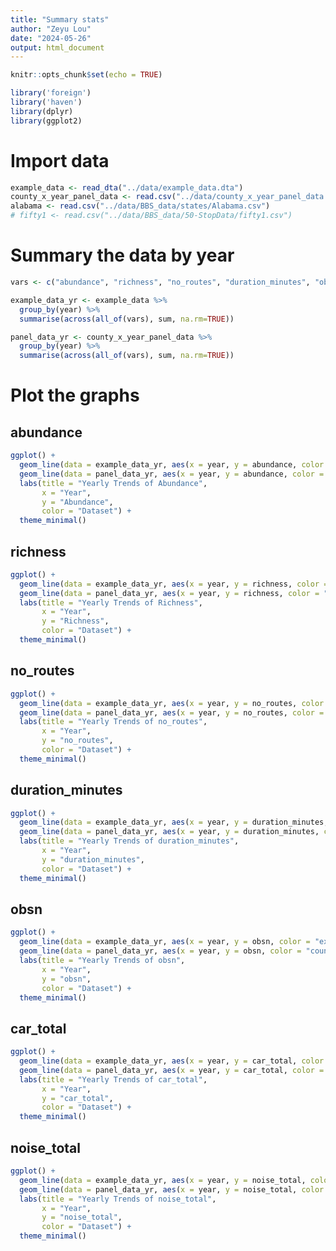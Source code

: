 ```yaml
---
title: "Summary stats"
author: "Zeyu Lou"
date: "2024-05-26"
output: html_document
---
```


```r
knitr::opts_chunk$set(echo = TRUE)
```

```r
library('foreign')
library('haven')
library(dplyr)
library(ggplot2)
```


# Import data
```r
example_data <- read_dta("../data/example_data.dta")
county_x_year_panel_data <- read.csv("../data/county_x_year_panel_data.csv")
alabama <- read.csv("../data/BBS_data/states/Alabama.csv")
# fifty1 <- read.csv("../data/BBS_data/50-StopData/fifty1.csv")
```

# Summary the data by year

```r
vars <- c("abundance", "richness", "no_routes", "duration_minutes", "obsn", "car_total", "noise_total")

example_data_yr <- example_data %>%
  group_by(year) %>%
  summarise(across(all_of(vars), sum, na.rm=TRUE))

panel_data_yr <- county_x_year_panel_data %>%
  group_by(year) %>%
  summarise(across(all_of(vars), sum, na.rm=TRUE))
```

# Plot the graphs

## abundance
```r
ggplot() +
  geom_line(data = example_data_yr, aes(x = year, y = abundance, color = "example_data")) +
  geom_line(data = panel_data_yr, aes(x = year, y = abundance, color = "county_x_year_panel_data")) +
  labs(title = "Yearly Trends of Abundance",
       x = "Year",
       y = "Abundance",
       color = "Dataset") +
  theme_minimal()
```

## richness
```r
ggplot() +
  geom_line(data = example_data_yr, aes(x = year, y = richness, color = "example_data")) +
  geom_line(data = panel_data_yr, aes(x = year, y = richness, color = "county_x_year_panel_data")) +
  labs(title = "Yearly Trends of Richness",
       x = "Year",
       y = "Richness",
       color = "Dataset") +
  theme_minimal()
```

## no_routes
```r
ggplot() +
  geom_line(data = example_data_yr, aes(x = year, y = no_routes, color = "example_data")) +
  geom_line(data = panel_data_yr, aes(x = year, y = no_routes, color = "county_x_year_panel_data")) +
  labs(title = "Yearly Trends of no_routes",
       x = "Year",
       y = "no_routes",
       color = "Dataset") +
  theme_minimal()
```

## duration_minutes
```r
ggplot() +
  geom_line(data = example_data_yr, aes(x = year, y = duration_minutes, color = "example_data")) +
  geom_line(data = panel_data_yr, aes(x = year, y = duration_minutes, color = "county_x_year_panel_data")) +
  labs(title = "Yearly Trends of duration_minutes",
       x = "Year",
       y = "duration_minutes",
       color = "Dataset") +
  theme_minimal()
```

## obsn
```r
ggplot() +
  geom_line(data = example_data_yr, aes(x = year, y = obsn, color = "example_data")) +
  geom_line(data = panel_data_yr, aes(x = year, y = obsn, color = "county_x_year_panel_data")) +
  labs(title = "Yearly Trends of obsn",
       x = "Year",
       y = "obsn",
       color = "Dataset") +
  theme_minimal()
```

## car_total
```r
ggplot() +
  geom_line(data = example_data_yr, aes(x = year, y = car_total, color = "example_data")) +
  geom_line(data = panel_data_yr, aes(x = year, y = car_total, color = "county_x_year_panel_data")) +
  labs(title = "Yearly Trends of car_total",
       x = "Year",
       y = "car_total",
       color = "Dataset") +
  theme_minimal()
```

## noise_total
```r
ggplot() +
  geom_line(data = example_data_yr, aes(x = year, y = noise_total, color = "example_data")) +
  geom_line(data = panel_data_yr, aes(x = year, y = noise_total, color = "county_x_year_panel_data")) +
  labs(title = "Yearly Trends of noise_total",
       x = "Year",
       y = "noise_total",
       color = "Dataset") +
  theme_minimal()
```